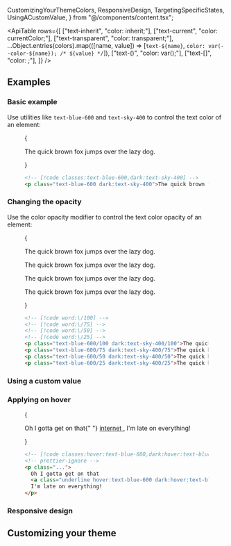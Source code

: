 
  CustomizingYourThemeColors,
  ResponsiveDesign,
  TargetingSpecificStates,
  UsingACustomValue,
} from "@/components/content.tsx";


<ApiTable
  rows={[
    ["text-inherit", "color: inherit;"],
    ["text-current", "color: currentColor;"],
    ["text-transparent", "color: transparent;"],
    ...Object.entries(colors).map(([name, value]) => [`text-${name}`, `color: var(--color-${name}); /* ${value} */`]),
    ["text-(<custom-property>)", "color: var(<custom-property>);"],
    ["text-[<value>]", "color: <value>;"],
  ]}
/>

## Examples

### Basic example

Use utilities like `text-blue-600` and `text-sky-400` to control the text color of an element:

<Figure>

<Example>
  {
    <div className="relative text-center text-xl leading-6 font-medium">
      <p className="text-blue-600 dark:text-sky-400">The quick brown fox jumps over the lazy dog.</p>
    </div>
  }
</Example>

```html
<!-- [!code classes:text-blue-600,dark:text-sky-400] -->
<p class="text-blue-600 dark:text-sky-400">The quick brown fox...</p>
```

</Figure>

### Changing the opacity

Use the color opacity modifier to control the text color opacity of an element:

<Figure>

<Example>
  {
    <div className="space-y-4 text-center text-xl leading-6 font-medium">
      <p className="text-blue-600/100 dark:text-sky-400/100">The quick brown fox jumps over the lazy dog.</p>
      <p className="text-blue-600/75 dark:text-sky-400/75">The quick brown fox jumps over the lazy dog.</p>
      <p className="text-blue-600/50 dark:text-sky-400/50">The quick brown fox jumps over the lazy dog.</p>
      <p className="text-blue-600/25 dark:text-sky-400/25">The quick brown fox jumps over the lazy dog.</p>
    </div>
  }
</Example>

```html
<!-- [!code word:\/100] -->
<!-- [!code word:\/75] -->
<!-- [!code word:\/50] -->
<!-- [!code word:\/25] -->
<p class="text-blue-600/100 dark:text-sky-400/100">The quick brown fox...</p>
<p class="text-blue-600/75 dark:text-sky-400/75">The quick brown fox...</p>
<p class="text-blue-600/50 dark:text-sky-400/50">The quick brown fox...</p>
<p class="text-blue-600/25 dark:text-sky-400/25">The quick brown fox...</p>
```

</Figure>

### Using a custom value

<UsingACustomValue element="p" utility="text" name="text color" variable="color" value="#50d71e" />

### Applying on hover

<TargetingSpecificStates property="color">

<Figure hint="Hover over the text to see the expected behavior">

<Example>
  {
    <p className="text-center text-xl font-medium text-gray-900 dark:text-gray-200">
      Oh I gotta get on that{" "}
      <a
        href="https://en.wikipedia.org/wiki/Internet"
        target="_blank"
        className="underline hover:text-blue-600 dark:hover:text-blue-400"
      >
        internet
      </a>
      , I'm late on everything!
    </p>
  }
</Example>

```html
<!-- [!code classes:hover:text-blue-600,dark:hover:text-blue-400] -->
<!-- prettier-ignore -->
<p class="...">
  Oh I gotta get on that
  <a class="underline hover:text-blue-600 dark:hover:text-blue-400" href="https://en.wikipedia.org/wiki/Internet">internet</a>,
  I'm late on everything!
</p>
```

</Figure>

</TargetingSpecificStates>

### Responsive design

<ResponsiveDesign element="p" property="color" defaultClass="text-blue-600" featuredClass="text-green-600" />

## Customizing your theme

<CustomizingYourThemeColors element="p" utility="text" />



